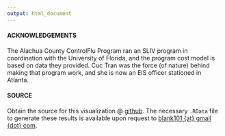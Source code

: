 ```yaml
---
output: html_document
---
```

#### ACKNOWLEDGEMENTS

The Alachua County ControlFlu Program ran an SLIV program in coordination with the University of Florida, and the program cost model is based on data they provided.  Cuc Tran was the force (of nature) behind making that program work, and she is now an EIS officer stationed in Atlanta.

#### SOURCE

Obtain the source for this visualization @ [github](https://github.com/pearsonca/AIMSposter).  The necessary `.RData` file to generate these results is available upon request to [blank101 {at} gmail {dot} com](mailto:blank101@gmail.com).
